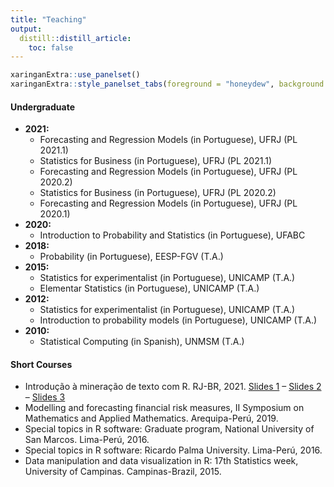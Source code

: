 ```yaml
---
title: "Teaching"
output:
  distill::distill_article:
    toc: false
---
```



```r
xaringanExtra::use_panelset()
xaringanExtra::style_panelset_tabs(foreground = "honeydew", background = "#0F2E3D")
```



::::: {.panelset}

::: {.panel}

#### Undergraduate {.panel-name}

- **2021:**
  - Forecasting and Regression Models (in Portuguese), UFRJ (PL 2021.1)
  - Statistics for Business (in Portuguese), UFRJ (PL 2021.1)
  - Forecasting and Regression Models (in Portuguese), UFRJ (PL 2020.2)
  - Statistics for Business (in Portuguese), UFRJ (PL 2020.2)
  - Forecasting and Regression Models (in Portuguese), UFRJ (PL 2020.1)
- **2020:**
  - Introduction to Probability and Statistics (in Portuguese), UFABC
- **2018:**
  - Probability (in Portuguese), EESP-FGV  (T.A.)
- **2015:**
  - Statistics for experimentalist (in Portuguese), UNICAMP (T.A.)
  - Elementar Statistics (in Portuguese), UNICAMP (T.A.)
* **2012:**
  - Statistics for experimentalist (in Portuguese), UNICAMP (T.A.)
  - Introduction to probability models (in Portuguese), UNICAMP (T.A.)
- **2010:**
  - Statistical Computing (in Spanish), UNMSM (T.A.)

:::

::: {.panel}

#### Short Courses {.panel-name}


- Introdução à mineração de texto com R. RJ-BR, 2021. [Slides 1](https://ctruciosm.github.io/IMTR/IMTR) -- [Slides 2](https://ctruciosm.github.io/IMTR/IMTR2) --
[Slides 3](https://ctruciosm.github.io/IMTR/IMTR3)
- Modelling and forecasting financial risk measures, II Symposium on Mathematics and Applied Mathematics. Arequipa-Perú, 2019.
- Special topics in R software: Graduate program, National University of San Marcos. Lima-Perú, 2016.
- Special topics in R software: Ricardo Palma University. Lima-Perú, 2016.
- Data manipulation and data visualization in R: 17th Statistics week, University of Campinas. Campinas-Brazil, 2015.

:::


:::::


